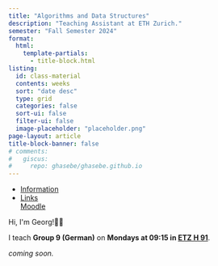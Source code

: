 ```yaml
---
title: "Algorithms and Data Structures"
description: "Teaching Assistant at ETH Zurich."
semester: "Fall Semester 2024"
format:
  html:
    template-partials:
      - title-block.html
listing:
  id: class-material
  contents: weeks 
  sort: "date desc"
  type: grid 
  categories: false
  sort-ui: false 
  filter-ui: false
  image-placeholder: "placeholder.png"
page-layout: article 
title-block-banner: false 
# comments:
#   giscus: 
#     repo: ghasebe/ghasebe.github.io
---
```


```{=html}
<ul class="nav nav-tabs" role="tablist">
  <li class="nav-item" role="presentation">
    <a class="nav-link active" data-bs-toggle="tab" href="#information" aria-selected="true" role="tab">Information</a>
  </li>
  <li class="nav-item dropdown">
    <a class="nav-link dropdown-toggle" data-bs-toggle="dropdown" href="#" role="button" aria-haspopup="true" aria-expanded="false">Links</a>
    <div class="dropdown-menu" style="">
      <a class="dropdown-item" href="https://moodle-app2.let.ethz.ch/course/view.php?id=23362">Moodle</a>
    </div>
  </li>
</ul>
<div id="myTabContent" class="tab-content">
  <div class="tab-pane fade active show" id="information" role="tabpanel">
    <p>Hi, I'm Georg!👋🏼</p>
    <p>I teach <strong>Group 9 (German)</strong> on <strong>Mondays at 09:15 in <a href="https://ethz.ch/staffnet/en/service/rooms-and-buildings/rectorate-rooms/pictures/eta-etf-etz.html#par_slideshow_9">ETZ H 91</a></strong>.
  </div>
</div>
```

*coming soon.*

<!-- ### Class Material
::: {#class-material}
::: -->